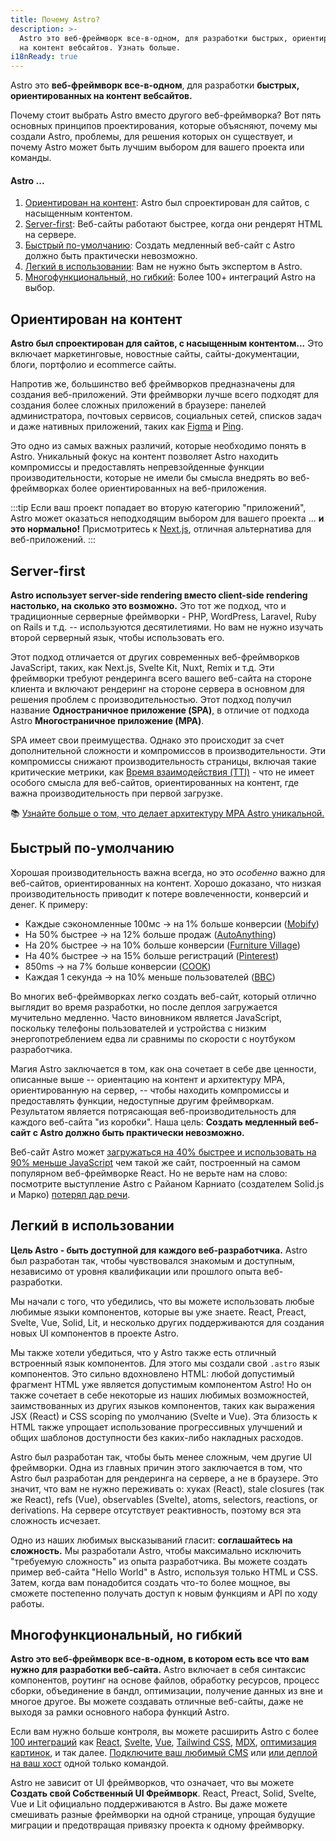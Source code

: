 ```yaml
---
title: Почему Astro?
description: >-
  Astro это веб-фреймворк все-в-одном, для разработки быстрых, ориентированных
  на контент вебсайтов. Узнать больше.
i18nReady: true
---
```


Astro это **веб-фреймворк все-в-одном**, для разработки **быстрых, ориентированных на контент вебсайтов.**

Почему стоит выбрать Astro вместо другого веб-фреймворка?
Вот пять основных принципов проектирования, которые объясняют, почему мы создали Astro,
проблемы, для решения которых он существует, и почему Astro может быть лучшим выбором для вашего проекта или команды.

#### Astro ...

1. [Ориентирован на контент](#ориентирован-на-контент): Astro был спроектирован для сайтов, с насыщенным контентом.
2. [Server-first](#server-first): Веб-сайты работают быстрее, когда они рендерят HTML на сервере.
3. [Быстрый по-умолчанию](#быстрый-по-умолчанию): Создать медленный веб-сайт с Astro должно быть практически невозможно.
4. [Легкий в использовании](#легкий-в-использовании): Вам не нужно быть экспертом в Astro.
5. [Многофункциональный, но гибкий](#многофункциональный-но-гибкий): Более 100+ интеграций Astro на выбор.

## Ориентирован на контент

**Astro был спроектирован для сайтов, с насыщенным контентом...** 
Это включает маркетинговые, новостные сайты, сайты-документации, блоги, портфолио и ecommerce сайты.

Напротив же, большинство веб фреймворков предназначены для создания веб-приложений.
Эти фреймворки лучше всего подходят для создания более сложных приложений в браузере: панелей администратора,
почтовых сервисов, социальных сетей, списков задач и даже нативных приложений, таких как [Figma](https://figma.com/) 
и [Ping](https://ping.gg/).

Это одно из самых важных различий, которые необходимо понять в Astro.
Уникальный фокус на контент позволяет Astro находить компромиссы и предоставлять непревзойденные функции 
производительности, которые не имели бы смысла внедрять во веб-фреймворках более ориентированных на веб-приложения.

:::tip
Если ваш проект попадает во вторую категорию "приложений", Astro может оказаться неподходящим выбором для вашего проекта ...
**и это нормально!** Присмотритесь к [Next.js](https://nextjs.org/), отличная альтернатива для веб-приложений.
:::




## Server-first

**Astro использует server-side rendering вместо client-side rendering настолько, на сколько это возможно.**
Это тот же подход, что и традиционные серверные фреймворки - PHP, WordPress, Laravel, Ruby on Rails и 
т.д. -- используются десятилетиями. Но вам не нужно изучать второй серверный язык, чтобы использовать его.

Этот подход отличается от других современных веб-фреймворков JavaScript, таких, как Next.js, Svelte Kit, Nuxt, Remix и т.д.
Эти фреймворки требуют рендеринга всего вашего веб-сайта на стороне клиента и включают рендеринг на стороне сервера
в основном для решения проблем с производительностью.
Этот подход получил название **Одностраничное приложение (SPA)**, в отличие от подхода Astro **Многостраничное приложение (MPA)**.

SPA имеет свои преимущества. Однако это происходит за счет дополнительной сложности и компромиссов в производительности. 
Эти компромиссы снижают производительность страницы, включая такие критические метрики, 
как [Время взаимодействия (TTI)](https://web.dev/interactive/) - что не имеет особого смысла для веб-сайтов,
ориентированных на контент, где важна производительность при первой загрузке.

📚 [Узнайте больше о том, что делает архитектуру MPA Astro уникальной.](/ru/concepts/mpa-vs-spa/)


## Быстрый по-умолчанию

Хорошая производительность важна всегда, но это *особенно* важно для веб-сайтов, ориентированных на контент.
Хорошо доказано, что низкая производительность приводит к потере вовлеченности, конверсий и денег.
К примеру:

- Каждые сэкономленные 100мс → на 1% больше конверсии ([Mobify](https://web.dev/why-speed-matters/))
- На 50% быстрее → на 12% больше продаж ([AutoAnything](https://www.digitalcommerce360.com/2010/08/19/web-accelerator-revs-conversion-and-sales-autoanything/))
- На 20% быстрее → на 10% больше конверсии ([Furniture Village](https://www.thinkwithgoogle.com/intl/en-gb/marketing-strategies/app-and-mobile/furniture-village-and-greenlight-slash-page-load-times-boosting-user-experience/))
- На 40% быстрее → на 15% больше регистраций ([Pinterest](https://medium.com/pinterest-engineering/driving-user-growth-with-performance-improvements-cfc50dafadd7))
- 850ms → на 7% больше конверсии ([COOK](https://web.dev/why-speed-matters/))
- Каждая 1 секунда → на 10% меньше пользователей ([BBC](https://www.creativebloq.com/features/how-the-bbc-builds-websites-that-scale))

Во многих веб-фреймворках легко создать веб-сайт, который отлично выглядит во время разработки, 
но после деплоя загружается мучительно медленно. 
Часто виновником является JavaScript, поскольку телефоны пользователей и устройства с низким энергопотреблением
едва ли сравнимы по скорости с ноутбуком разработчика.

Магия Astro заключается в том, как она сочетает в себе две ценности, описанные выше -- ориентацию на контент
и архитектуру MPA, ориентированную на сервер, -- чтобы находить компромиссы и предоставлять функции,
недоступные другим фреймворкам. Результатом является потрясающая веб-производительность для каждого веб-сайта "из коробки".
Наша цель: **Создать медленный веб-сайт с Astro должно быть практически невозможно.**

Веб-сайт Astro может [загружаться на 40% быстрее и использовать на 90% меньше JavaScript](https://twitter.com/t3dotgg/status/1437195415439360003) 
чем такой же сайт, построенный на самом популярном веб-фреймворке React.
Но не верьте нам на слово: посмотрите выступление Astro с Райаном Карниато (создателем Solid.js и Марко)
[потерял дар речи](https://youtu.be/2ZEMb_H-LYE?t=8163).


## Легкий в использовании

**Цель Astro - быть доступной для каждого веб-разработчика.**
Astro был разработан так, чтобы чувствовался знакомым и доступным, независимо от уровня квалификации или прошлого опыта веб-разработки.

Мы начали с того, что убедились, что вы можете использовать любые любимые языки компонентов, которые вы уже знаете.
React, Preact, Svelte, Vue, Solid, Lit, и несколько других поддерживаются для создания новых UI
компонентов в проекте Astro.

Мы также хотели убедиться, что у Astro также есть отличный встроенный язык компонентов.
Для этого мы создали свой `.astro` язык компонентов. 
Это сильно вдохновлено HTML: любой допустимый фрагмент HTML уже является допустимым компонентом Astro!
Но он также сочетает в себе некоторые из наших любимых возможностей, заимствованных из других языков компонентов,
таких как выражения JSX (React) и CSS scoping по умолчанию (Svelte и Vue).
Эта близость к HTML также упрощает использование прогрессивных улучшений и
общих шаблонов доступности без каких-либо накладных расходов.

Astro был разработан так, чтобы быть менее сложным, чем другие UI фреймворки.
Одна из главных причин этого заключается в том, что Astro был разработан для рендеринга на сервере, а не в браузере.
Это значит, что вам не нужно переживать о: хуках (React), stale closures (так же React), refs (Vue), observables (Svelte),
atoms, selectors, reactions, or derivations.
На сервере отсутствует реактивность, поэтому вся эта сложность исчезает.

Одно из наших любимых высказываний гласит: **соглашайтесь на сложность.**
Мы разработали Astro, чтобы максимально исключить "требуемую сложность" из опыта разработчика. 
Вы можете создать пример веб-сайта "Hello World" в Astro, используя только HTML и CSS. 
Затем, когда вам понадобится создать что-то более мощное, вы сможете постепенно получать доступ к новым функциям и API по ходу работы.

## Многофункциональный, но гибкий

**Astro это веб-фреймворк все-в-одном, в котором есть все что вам нужно для разработки веб-сайта.**
Astro включает в себя синтаксис компонентов, роутинг на основе файлов, обработку ресурсов, процесс сборки,
объединение в бандл, оптимизации, получение данных из вне и многое другое. 
Вы можете создавать отличные веб-сайты, даже не выходя за рамки основного набора функций Astro. 

Если вам нужно больше контроля, вы можете расширить Astro с более [100 интеграций](https://astro.build/en/integrations/) как
[React](https://www.npmjs.com/package/@astrojs/react), [Svelte](https://www.npmjs.com/package/@astrojs/svelte),
[Vue](https://www.npmjs.com/package/@astrojs/vue), 
[Tailwind CSS](https://www.npmjs.com/package/@astrojs/tailwind), 
[MDX](https://www.npmjs.com/package/@astrojs/mdx), 
[оптимизация картинок](https://www.npmjs.com/package/@astrojs/image), и так далее. 
[Подключите ваш любимый CMS](https://astro.build/integrations/) или [или деплой на ваш хост](/ru/guides/deploy/) одной только командой.

Astro не зависит от UI фреймворков, что означает, что вы можете **Создать свой Собственный UI Фреймворк**.
React, Preact, Solid, Svelte, Vue и Lit официально поддерживаются в Astro.
Вы даже можете смешивать разные фреймворки на одной странице, упрощая будущие миграции и предотвращая привязку проекта к одному фреймворку.
